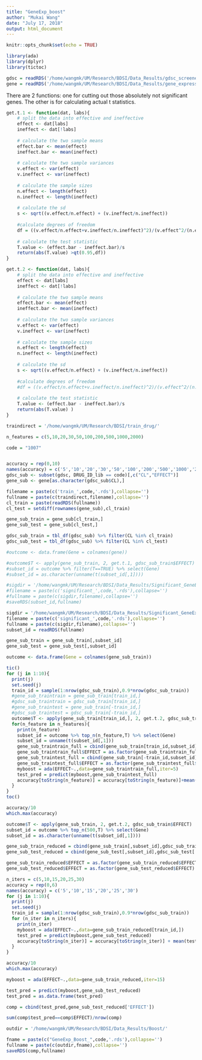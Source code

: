 ```yaml
---
title: "GeneExp_boost"
author: "Mukai Wang"
date: "July 17, 2018"
output: html_document
---
```


```r
knitr::opts_chunk$set(echo = TRUE)
```

```r
library(ada)
library(dplyr)
library(tictoc)
```

```r
gdsc = readRDS('/home/wangmk/UM/Research/BDSI/Data_Results/gdsc_screened.rds')
gene = readRDS('/home/wangmk/UM/Research/BDSI/Data_Results/gene_expression.rds')
```

There are 2 functions: one for cutting out those absolutely not significant genes. The other is for calculating actual t statistics.

```r
get.t.1 <- function(dat, labs){
    # split the data into effective and ineffective
    effect <- dat[labs]
    ineffect <- dat[!labs]
    
    # calculate the two sample means
    effect.bar <- mean(effect)
    ineffect.bar <- mean(ineffect)
    
    # calculate the two sample variances
    v.effect <- var(effect)
    v.ineffect <- var(ineffect)
    
    # calculate the sample sizes
    n.effect <- length(effect)
    n.ineffect <- length(ineffect)
    
    # calculate the sd
    s <- sqrt((v.effect/n.effect) + (v.ineffect/n.ineffect))
    
    #calculate degrees of freedom
    df = ((v.effect/n.effect+v.ineffect/n.ineffect)^2)/(v.effect^2/(n.effect^2 * (n.effect-1))+v.ineffect^2/(n.ineffect^2 * (n.ineffect-1)))
    
    # calculate the test statistic
    T.value <- (effect.bar - ineffect.bar)/s
    return(abs(T.value) >qt(0.95,df))
}
```

```r
get.t.2 <- function(dat, labs){
    # split the data into effective and ineffective
    effect <- dat[labs]
    ineffect <- dat[!labs]
    
    # calculate the two sample means
    effect.bar <- mean(effect)
    ineffect.bar <- mean(ineffect)
    
    # calculate the two sample variances
    v.effect <- var(effect)
    v.ineffect <- var(ineffect)
    
    # calculate the sample sizes
    n.effect <- length(effect)
    n.ineffect <- length(ineffect)
    
    # calculate the sd
    s <- sqrt((v.effect/n.effect) + (v.ineffect/n.ineffect))
    
    #calculate degrees of freedom
    #df = ((v.effect/n.effect+v.ineffect/n.ineffect)^2)/(v.effect^2/(n.effect^2 * (n.effect-1))+v.ineffect^2/(n.ineffect^2 * (n.ineffect-1)))
    
    # calculate the test statistic
    T.value <- (effect.bar - ineffect.bar)/s
    return(abs(T.value) )
}
```



```r
traindirect = '/home/wangmk/UM/Research/BDSI/train_drug/'
```

```r
n_features = c(5,10,20,30,50,100,200,500,1000,2000)
```


```r
code = "1007"


accuracy = rep(0,10)
names(accuracy) = c('5','10','20','30','50','100','200','500','1000','2000')
gdsc_sub <- subset(gdsc, DRUG_ID_lib == code)[,c("CL","EFFECT")]
gene_sub <- gene[as.character(gdsc_sub$CL),]

filename = paste(c('train_',code,'.rds'),collapse='')
fullname = paste(c(traindirect,filename),collapse='')
cl_train = paste(readRDS(fullname))
cl_test = setdiff(rownames(gene_sub),cl_train)

gene_sub_train = gene_sub[cl_train,]
gene_sub_test = gene_sub[cl_test,]

gdsc_sub_train = tbl_df(gdsc_sub) %>% filter(CL %in% cl_train)
gdsc_sub_test = tbl_df(gdsc_sub) %>% filter(CL %in% cl_test)
```

```r
#outcome <- data.frame(Gene = colnames(gene))
```

```r
#outcome$T <- apply(gene_sub_train, 2, get.t.1, gdsc_sub_train$EFFECT)
#subset_id = outcome %>% filter(T==TRUE) %>% select(Gene)
#subset_id = as.character(unname(t(subset_id[,1])))
```

```r
#sigdir = '/home/wangmk/UM/Research/BDSI/Data_Results/Significant_GeneExp/'
#filename = paste(c('significant_',code,'.rds'),collapse='')
#fullname = paste(c(sigdir,filename),collapse='')
#saveRDS(subset_id,fullname)
```

```r
sigdir = '/home/wangmk/UM/Research/BDSI/Data_Results/Significant_GeneExp/'
filename = paste(c('significant_',code,'.rds'),collapse='')
fullname = paste(c(sigdir,filename),collapse='')
subset_id = readRDS(fullname)
```

```r
gene_sub_train = gene_sub_train[,subset_id]
gene_sub_test = gene_sub_test[,subset_id]
```

```r
outcome <- data.frame(Gene = colnames(gene_sub_train))
```



```r
tic()
for (j in 1:10){
  print(j)
  set.seed(j)
  train_id = sample(1:nrow(gdsc_sub_train),0.9*nrow(gdsc_sub_train))
  #gene_sub_traintrain = gene_sub_train[train_id,]
  #gdsc_sub_traintrain = gdsc_sub_train[train_id,]
  #gene_sub_traintest = gene_sub_train[-train_id,]
  #gdsc_sub_traintest = gdsc_sub_train[-train_id,]
  outcome$T <- apply(gene_sub_train[train_id,], 2, get.t.2, gdsc_sub_train[train_id,'EFFECT'][[1]])
  for(n_feature in n_features){
    print(n_feature)
    subset_id = outcome %>% top_n(n_feature,T) %>% select(Gene)
    subset_id = unname(t(subset_id[,1]))
    gene_sub_traintrain_full = cbind(gene_sub_train[train_id,subset_id],gdsc_sub_train[train_id,'EFFECT'])
    gene_sub_traintrain_full$EFFECT = as.factor(gene_sub_traintrain_full$EFFECT)
    gene_sub_traintest_full = cbind(gene_sub_train[-train_id,subset_id],gdsc_sub_train[-train_id,'EFFECT'])
    gene_sub_traintest_full$EFFECT = as.factor(gene_sub_traintest_full$EFFECT)
    myboost = ada(EFFECT~.,data=gene_sub_traintrain_full,iter=5)
    test_pred = predict(myboost,gene_sub_traintest_full)
    accuracy[toString(n_feature)] = accuracy[toString(n_feature)]+mean(test_pred==gdsc_sub_train[-train_id,'EFFECT'][[1]])
  }
}
toc()
```

```r
accuracy/10
which.max(accuracy)
```

```r
outcome$T <- apply(gene_sub_train, 2, get.t.2, gdsc_sub_train$EFFECT)
subset_id = outcome %>% top_n(500,T) %>% select(Gene)
subset_id = as.character(unname(t(subset_id[,1])))
```

```r
gene_sub_train_reduced = cbind(gene_sub_train[,subset_id],gdsc_sub_train['EFFECT'])
gene_sub_test_reduced = cbind(gene_sub_test[,subset_id],gdsc_sub_test['EFFECT'])
```

```r
gene_sub_train_reduced$EFFECT = as.factor(gene_sub_train_reduced$EFFECT)
gene_sub_test_reduced$EFFECT = as.factor(gene_sub_test_reduced$EFFECT)
```

```r
n_iters = c(5,10,15,20,25,30)
accuracy = rep(0,6)
names(accuracy) = c('5','10','15','20','25','30')
for (j in 1:10){
  print(j)
  set.seed(j)
  train_id = sample(1:nrow(gdsc_sub_train),0.9*nrow(gdsc_sub_train))
  for (n_iter in n_iters){
    print(n_iter)
    myboost = ada(EFFECT~.,data=gene_sub_train_reduced[train_id,])
    test_pred = predict(myboost,gene_sub_test_reduced)
    accuracy[toString(n_iter)] = accuracy[toString(n_iter)] + mean(test_pred==gene_sub_test_reduced[['EFFECT']])
  }
}
```

```r
accuracy/10
which.max(accuracy)
```


```r
myboost = ada(EFFECT~.,data=gene_sub_train_reduced,iter=15)
```

```r
test_pred = predict(myboost,gene_sub_test_reduced)
test_pred = as.data.frame(test_pred)
```

```r
comp = cbind(test_pred,gene_sub_test_reduced['EFFECT'])
```

```r
sum(comp$test_pred==comp$EFFECT)/nrow(comp)
```

```r
outdir = '/home/wangmk/UM/Research/BDSI/Data_Results/Boost/'
```

```r
fname = paste(c("GeneExp_Boost_",code,'.rds'),collapse='')
fullname = paste(c(outdir,fname),collapse='')
saveRDS(comp,fullname)
```
